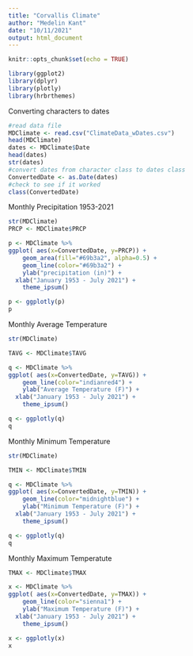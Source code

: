 ```yaml
---
title: "Corvallis Climate"
author: "Medelin Kant"
date: "10/11/2021"
output: html_document
---
```


```r
knitr::opts_chunk$set(echo = TRUE)
```


```r
library(ggplot2)
library(dplyr)
library(plotly)
library(hrbrthemes)
```
Converting characters to dates
```r
#read data file
MDClimate <- read.csv("ClimateData_wDates.csv")
head(MDClimate)
dates <- MDClimate$Date
head(dates)
str(dates)
#convert dates from character class to dates class
ConvertedDate <- as.Date(dates)
#check to see if it worked
class(ConvertedDate)
```

Monthly Precipitation 1953-2021
```r
str(MDClimate)
PRCP <- MDClimate$PRCP

p <- MDClimate %>%
ggplot( aes(x=ConvertedDate, y=PRCP)) +
    geom_area(fill="#69b3a2", alpha=0.5) +
    geom_line(color="#69b3a2") +
    ylab("precipitation (in)") +
  xlab("January 1953 - July 2021") +
    theme_ipsum()

p <- ggplotly(p)
p
```

Monthly Average Temperature
```r
str(MDClimate)

TAVG <- MDClimate$TAVG

q <- MDClimate %>%
ggplot( aes(x=ConvertedDate, y=TAVG)) +
    geom_line(color="indianred4") +
    ylab("Average Temperature (F)") +
  xlab("January 1953 - July 2021") +
    theme_ipsum()

q <- ggplotly(q)
q
```


Monthly Minimum Temperature 
```r
str(MDClimate)

TMIN <- MDClimate$TMIN

q <- MDClimate %>%
ggplot( aes(x=ConvertedDate, y=TMIN)) +
    geom_line(color="midnightblue") +
    ylab("Minimum Temperature (F)") +
  xlab("January 1953 - July 2021") +
    theme_ipsum()

q <- ggplotly(q)
q
```

Monthly Maximum Temperatute 
```r
TMAX <- MDClimate$TMAX

x <- MDClimate %>%
ggplot( aes(x=ConvertedDate, y=TMAX)) +
    geom_line(color="sienna1") +
    ylab("Maximum Temperature (F)") +
  xlab("January 1953 - July 2021") +
    theme_ipsum()

x <- ggplotly(x)
x
```
